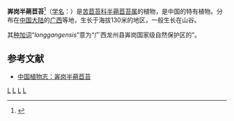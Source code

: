 {{Speciesbox 
| genus = Hemiboea
| species = longgangensis
| authority = [[刘正宇|Z. Y. Li]], 1983
}}

'''㟖岗半蒴苣苔'''<ref>{{標音|字=㟖  |拼音=lňng,lóng |注音= ㄌㄨㄥˋ|粤拼=lung6 }}</ref>（[[学名|学名]]：{{lang|la|''Hemiboea longgangensis''}}）是[[苦苣苔科|苦苣苔科]][[半蒴苣苔属|半蒴苣苔属]]的植物，是中国的特有植物。分布在[[中国大陆|中国大陆]]的[[广西|广西]]等地，生长于海拔130米的地区，一般生长在山谷。

其[[种加词|种加词]]“''longgangensis''”意为“广西龙州县㟖岗国家级自然保护区的”。

== 参考文献 ==
{{reflist}}
<div class="references-small">
* [http://frps.eflora.cn/frps/Hemiboea%20longgangensis 中国植物志：㟖岗半蒴苣苔] {{Wayback|url=http://frps.eflora.cn/frps/Hemiboea%20longgangensis |date=20181002193914 }}
</div>
{{Taxonbar|from=Q10863757}}

[[Category:半蒴苣苔属|L]]
[[Category:中國特有植物|L]]
[[Category:广西植物|L]]
[[Category:1983年描述的植物|L]]